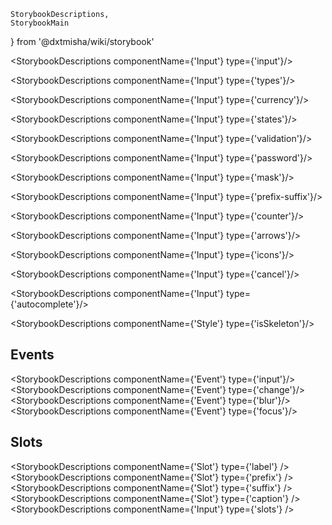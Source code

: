     StorybookDescriptions,
    StorybookMain
} from '@dxtmisha/wiki/storybook'


[//]: # (:documentation-import [!] System label / Системная метка)
[//]: # (:documentation-import [!] System label / Системная метка)

<Meta of={Input}/>
<StorybookMain
    name={InputWikiStorybook.getName()}
    description={InputWikiStorybook.getDescription()}
    story={Input.Input}
/>

[//]: # (:documentation-body [!] System label / Системная метка)

<StorybookDescriptions componentName={'Input'} type={'input'}/>

<StorybookDescriptions componentName={'Input'} type={'types'}/>
<Canvas of={Input.InputTypes}/>

<StorybookDescriptions componentName={'Input'} type={'currency'}/>
<Canvas of={Input.InputCurrency}/>

<StorybookDescriptions componentName={'Input'} type={'states'}/>
<Canvas of={Input.InputStates}/>

<StorybookDescriptions componentName={'Input'} type={'validation'}/>
<Canvas of={Input.InputValidation}/>

<StorybookDescriptions componentName={'Input'} type={'password'}/>
<Canvas of={Input.InputPassword}/>

<StorybookDescriptions componentName={'Input'} type={'mask'}/>
<Canvas of={Input.InputMask}/>

<StorybookDescriptions componentName={'Input'} type={'prefix-suffix'}/>
<Canvas of={Input.InputPrefixSuffix}/>

<StorybookDescriptions componentName={'Input'} type={'counter'}/>
<Canvas of={Input.InputCounter}/>

<StorybookDescriptions componentName={'Input'} type={'arrows'}/>
<Canvas of={Input.InputArrows}/>

<StorybookDescriptions componentName={'Input'} type={'icons'}/>
<Canvas of={Input.InputIcons}/>

<StorybookDescriptions componentName={'Input'} type={'cancel'}/>
<Canvas of={Input.InputCancel}/>

<StorybookDescriptions componentName={'Input'} type={'autocomplete'}/>
<Canvas of={Input.InputAutocomplete}/>

<StorybookDescriptions componentName={'Style'} type={'isSkeleton'}/>
<Canvas of={Input.InputSkeleton}/>
    
[//]: # (:documentation-body [!] System label / Системная метка)

[//]: # (:documentation-events [!] System label / Системная метка)
## Events

<StorybookDescriptions componentName={'Event'} type={'input'}/>
<StorybookDescriptions componentName={'Event'} type={'change'}/>
<StorybookDescriptions componentName={'Event'} type={'blur'}/>
<StorybookDescriptions componentName={'Event'} type={'focus'}/>
    
[//]: # (:documentation-events [!] System label / Системная метка)

[//]: # (:documentation-expose [!] System label / Системная метка)
[//]: # (:documentation-expose [!] System label / Системная метка)

[//]: # (:documentation-slots [!] System label / Системная метка)
## Slots

<StorybookDescriptions componentName={'Slot'} type={'label'} />
<StorybookDescriptions componentName={'Slot'} type={'prefix'} />
<StorybookDescriptions componentName={'Slot'} type={'suffix'} />
<StorybookDescriptions componentName={'Slot'} type={'caption'} />
<StorybookDescriptions componentName={'Input'} type={'slots'} />
    
[//]: # (:documentation-slots [!] System label / Системная метка)
